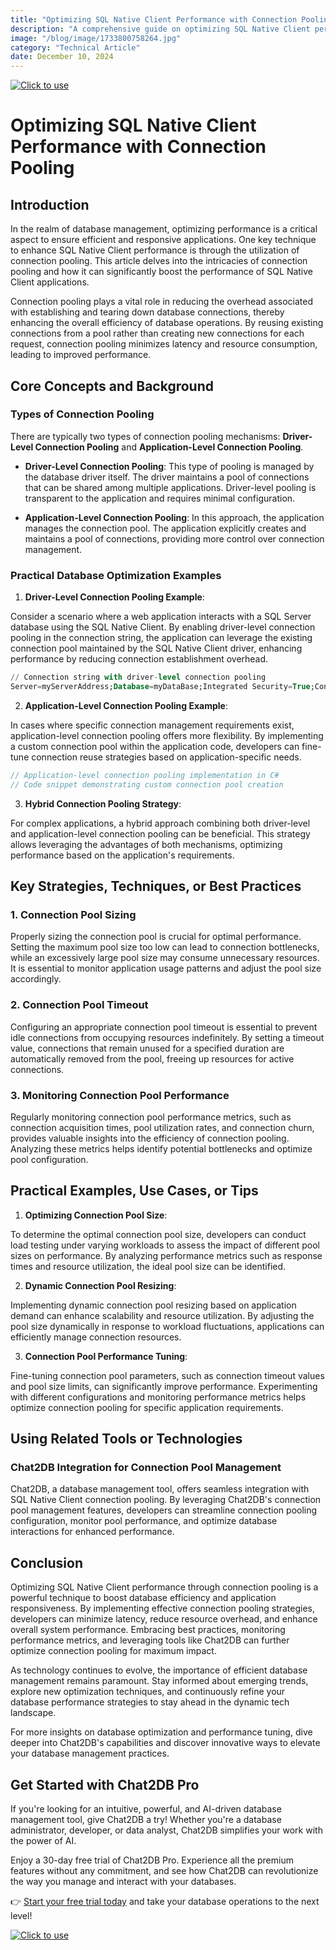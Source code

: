 ```yaml
---
title: "Optimizing SQL Native Client Performance with Connection Pooling"
description: "A comprehensive guide on optimizing SQL Native Client performance using connection pooling, covering key strategies, techniques, and practical examples."
image: "/blog/image/1733800758264.jpg"
category: "Technical Article"
date: December 10, 2024
---
```

[![Click to use](/image/blog/bg/chat2db1.png)](https://app.chat2db.ai/)
# Optimizing SQL Native Client Performance with Connection Pooling


<Authors date="December 10, 2024">
  <Author name="Ethan Clarke" link="https://chat2db.ai" />
</Authors>

## Introduction

In the realm of database management, optimizing performance is a critical aspect to ensure efficient and responsive applications. One key technique to enhance SQL Native Client performance is through the utilization of connection pooling. This article delves into the intricacies of connection pooling and how it can significantly boost the performance of SQL Native Client applications.

Connection pooling plays a vital role in reducing the overhead associated with establishing and tearing down database connections, thereby enhancing the overall efficiency of database operations. By reusing existing connections from a pool rather than creating new connections for each request, connection pooling minimizes latency and resource consumption, leading to improved performance.

## Core Concepts and Background

### Types of Connection Pooling

There are typically two types of connection pooling mechanisms: **Driver-Level Connection Pooling** and **Application-Level Connection Pooling**.

- **Driver-Level Connection Pooling**: This type of pooling is managed by the database driver itself. The driver maintains a pool of connections that can be shared among multiple applications. Driver-level pooling is transparent to the application and requires minimal configuration.

- **Application-Level Connection Pooling**: In this approach, the application manages the connection pool. The application explicitly creates and maintains a pool of connections, providing more control over connection management.

### Practical Database Optimization Examples

1. **Driver-Level Connection Pooling Example**:

Consider a scenario where a web application interacts with a SQL Server database using the SQL Native Client. By enabling driver-level connection pooling in the connection string, the application can leverage the existing connection pool maintained by the SQL Native Client driver, enhancing performance by reducing connection establishment overhead.

```sql
// Connection string with driver-level connection pooling
Server=myServerAddress;Database=myDataBase;Integrated Security=True;Connection Timeout=30;Pooling=True;Max Pool Size=100;
```

2. **Application-Level Connection Pooling Example**:

In cases where specific connection management requirements exist, application-level connection pooling offers more flexibility. By implementing a custom connection pool within the application code, developers can fine-tune connection reuse strategies based on application-specific needs.

```csharp
// Application-level connection pooling implementation in C#
// Code snippet demonstrating custom connection pool creation
```

3. **Hybrid Connection Pooling Strategy**:

For complex applications, a hybrid approach combining both driver-level and application-level connection pooling can be beneficial. This strategy allows leveraging the advantages of both mechanisms, optimizing performance based on the application's requirements.

## Key Strategies, Techniques, or Best Practices

### 1. Connection Pool Sizing

Properly sizing the connection pool is crucial for optimal performance. Setting the maximum pool size too low can lead to connection bottlenecks, while an excessively large pool size may consume unnecessary resources. It is essential to monitor application usage patterns and adjust the pool size accordingly.

### 2. Connection Pool Timeout

Configuring an appropriate connection pool timeout is essential to prevent idle connections from occupying resources indefinitely. By setting a timeout value, connections that remain unused for a specified duration are automatically removed from the pool, freeing up resources for active connections.

### 3. Monitoring Connection Pool Performance

Regularly monitoring connection pool performance metrics, such as connection acquisition times, pool utilization rates, and connection churn, provides valuable insights into the efficiency of connection pooling. Analyzing these metrics helps identify potential bottlenecks and optimize pool configuration.

## Practical Examples, Use Cases, or Tips

1. **Optimizing Connection Pool Size**:

To determine the optimal connection pool size, developers can conduct load testing under varying workloads to assess the impact of different pool sizes on performance. By analyzing performance metrics such as response times and resource utilization, the ideal pool size can be identified.

2. **Dynamic Connection Pool Resizing**:

Implementing dynamic connection pool resizing based on application demand can enhance scalability and resource utilization. By adjusting the pool size dynamically in response to workload fluctuations, applications can efficiently manage connection resources.

3. **Connection Pool Performance Tuning**:

Fine-tuning connection pool parameters, such as connection timeout values and pool size limits, can significantly improve performance. Experimenting with different configurations and monitoring performance metrics helps optimize connection pooling for specific application requirements.

## Using Related Tools or Technologies

### Chat2DB Integration for Connection Pool Management

Chat2DB, a database management tool, offers seamless integration with SQL Native Client connection pooling. By leveraging Chat2DB's connection pool management features, developers can streamline connection pooling configuration, monitor pool performance, and optimize database interactions for enhanced performance.

## Conclusion

Optimizing SQL Native Client performance through connection pooling is a powerful technique to boost database efficiency and application responsiveness. By implementing effective connection pooling strategies, developers can minimize latency, reduce resource overhead, and enhance overall system performance. Embracing best practices, monitoring performance metrics, and leveraging tools like Chat2DB can further optimize connection pooling for maximum impact.

As technology continues to evolve, the importance of efficient database management remains paramount. Stay informed about emerging trends, explore new optimization techniques, and continuously refine your database performance strategies to stay ahead in the dynamic tech landscape.

For more insights on database optimization and performance tuning, dive deeper into Chat2DB's capabilities and discover innovative ways to elevate your database management practices.


## Get Started with Chat2DB Pro

If you're looking for an intuitive, powerful, and AI-driven database management tool, give Chat2DB a try! Whether you're a database administrator, developer, or data analyst, Chat2DB simplifies your work with the power of AI.

Enjoy a 30-day free trial of Chat2DB Pro. Experience all the premium features without any commitment, and see how Chat2DB can revolutionize the way you manage and interact with your databases.

👉 [Start your free trial today](https://app.chat2db.ai/) and take your database operations to the next level!

[![Click to use](/image/blog/bg/chat2db.jpg)](https://app.chat2db.ai/)